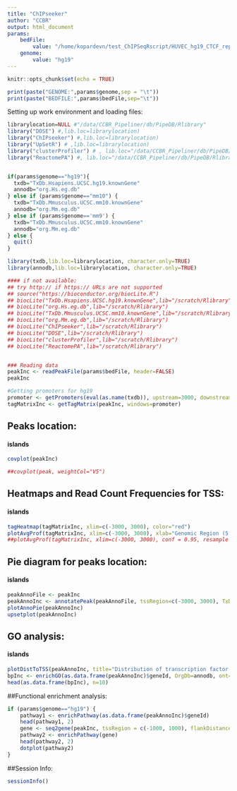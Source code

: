 ```yaml
---
title: "ChIPseeker"
author: "CCBR"
output: html_document
params:
    bedFile:
        value: "/home/kopardevn/test_ChIPSeqRscript/HUVEC_hg19_CTCF_rep1.bed"
    genome:
        value: "hg19"
---
```


```r
knitr::opts_chunk$set(echo = TRUE)
```
```r
print(paste("GENOME:",params$genome,sep = "\t"))
print(paste("BEDFILE:",params$bedFile,sep="\t"))
```
Setting up work environment and loading files:

```r

librarylocation=NULL #"/data/CCBR_Pipeliner/db/PipeDB/Rlibrary"
library("DOSE") #,lib.loc=librarylocation)
library("ChIPseeker") #,lib.loc=librarylocation)
library("UpSetR") # ,lib.loc=librarylocation)
library("clusterProfiler") # , lib.loc="/data/CCBR_Pipeliner/db/PipeDB/Rlibrary" )
library("ReactomePA") #, lib.loc="/data/CCBR_Pipeliner/db/PipeDB/Rlibrary")


if(params$genome=="hg19"){
  txdb="TxDb.Hsapiens.UCSC.hg19.knownGene"
  annodb="org.Hs.eg.db"
} else if (params$genome=="mm10") {
  txdb="TxDb.Mmusculus.UCSC.mm10.knownGene"
  annodb="org.Mm.eg.db"
} else if (params$genome=='mm9') {
  txdb="TxDb.Mmusculus.UCSC.mm10.knownGene"
  annodb="org.Mm.eg.db"
} else {
  quit()
}

library(txdb,lib.loc=librarylocation, character.only=TRUE)
library(annodb,lib.loc=librarylocation, character.only=TRUE)

#### if not available:
## try http:// if https:// URLs are not supported
## source("https://bioconductor.org/biocLite.R")
## biocLite("TxDb.Hsapiens.UCSC.hg19.knownGene",lib="/scratch/Rlibrary")
## biocLite("org.Hs.eg.db",lib="/scratch/Rlibrary")
## biocLite("TxDb.Mmusculus.UCSC.mm10.knownGene",lib="/scratch/Rlibrary")
## biocLite("org.Mm.eg.db",lib="/scratch/Rlibrary")
## biocLite("ChIPseeker",lib="/scratch/Rlibrary")
## biocLite("DOSE",lib="/scratch/Rlibrary")
## biocLite("clusterProfiler",lib="/scratch/Rlibrary")
## biocLite("ReactomePA",lib="/scratch/Rlibrary")


### Reading data
peakInc <- readPeakFile(params$bedFile, header=FALSE)
peakInc

#Getting promoters for hg19
promoter <- getPromoters(eval(as.name(txdb)), upstream=3000, downstream=3000)
tagMatrixInc <- getTagMatrix(peakInc, windows=promoter)
```

## Peaks location:
####  islands

```r
covplot(peakInc)

##covplot(peak, weightCol="V5")
```



## Heatmaps and Read Count Frequencies for TSS:
####  islands
```r

tagHeatmap(tagMatrixInc, xlim=c(-3000, 3000), color="red")
plotAvgProf(tagMatrixInc, xlim=c(-3000, 3000), xlab="Genomic Region (5'->3')", ylab = "Read Count Frequency")
##plotAvgProf(tagMatrixInc, xlim=c(-3000, 3000), conf = 0.95, resample = 1000)
```

## Pie diagram for peaks location:
####  islands 

```r

peakAnnoFile <- peakInc
peakAnnoInc <- annotatePeak(peakAnnoFile, tssRegion=c(-3000, 3000), TxDb=eval(as.name(txdb)), annoDb=annodb)
plotAnnoPie(peakAnnoInc)
upsetplot(peakAnnoInc)

``` 

## GO analysis:
####  islands 
 
```r
plotDistToTSS(peakAnnoInc, title="Distribution of transcription factor-binding loci\nrelative to TSS")
bpInc <- enrichGO(as.data.frame(peakAnnoInc)$geneId, OrgDb=annodb, ont="BP", readable=TRUE)
head(as.data.frame(bpInc), n=10)
```


##Functional enrichment analysis:

```r
if (params$genome=="hg19") {
    pathway1 <- enrichPathway(as.data.frame(peakAnnoInc)$geneId)
    head(pathway1, 2)
    gene <- seq2gene(peakInc, tssRegion = c(-1000, 1000), flankDistance = 3000, TxDb=eval(as.name(txdb)))
    pathway2 <- enrichPathway(gene)
    head(pathway2, 2)
    dotplot(pathway2)
}
```

##Session Info:
```r
sessionInfo()
```
